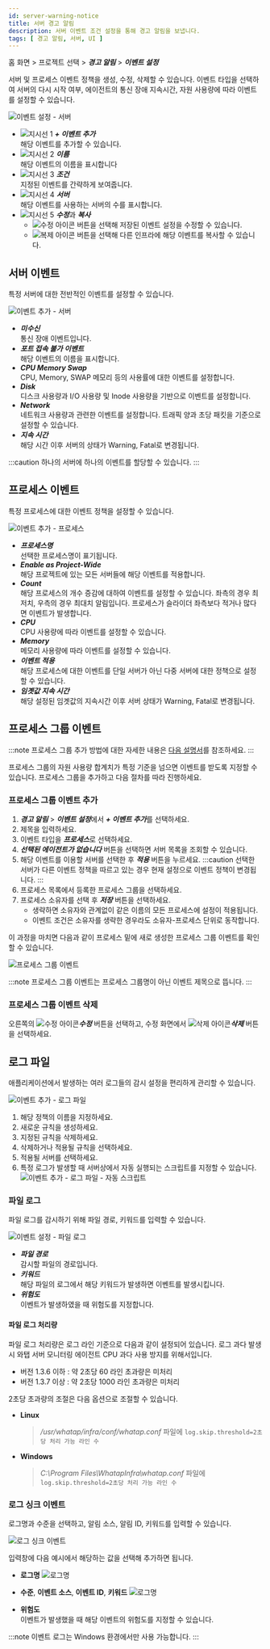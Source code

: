 ```yaml
---
id: server-warning-notice
title: 서버 경고 알림
description: 서버 이벤트 조건 설정을 통해 경고 알림을 보냅니다.
tags: [ 경고 알림, 서버, UI ]
---
```


홈 화면 > 프로젝트 선택 > ***경고 알림*** > ***이벤트 설정*** 
<!--
> ***서버*** 탭 선택
<span class='vslow'>위험</span>, <span class='slow'>경고</span> 수준으로 나누어 알림을 보낼 수 있습니다.
-->

서버 및 프로세스 이벤트 정책을 생성, 수정, 삭제할 수 있습니다. 이벤트 타입을 선택하여 서버의 다시 시작 여부, 에이전트의 통신 장애 지속시간, 자원 사용량에 따라 이벤트를 설정할 수 있습니다.

![이벤트 설정 - 서버](/img/server-warning.png)

* ![지시선 1](/img/number-01.png) ***+ 이벤트 추가***  
    해당 이벤트를 추가할 수 있습니다.
* ![지시선 2](/img/number-02.png) ***이름***  
    해당 이벤트의 이름을 표시합니다
* ![지시선 3](/img/number-03.png) ***조건***  
    지정된 이벤트를 간략하게 보여줍니다.
* ![지시선 4](/img/number-04.png) ***서버***  
    해당 이벤트를 사용하는 서버의 수를 표시합니다.    
* ![지시선 5](/img/number-05.png) ***수정***과 ***복사***  
    * ![수정 아이콘](/img/ico-edit.svg) 버튼을 선택해 저장된 이벤트 설정을 수정할 수 있습니다. 
    * ![복제 아이콘](/img/ico-copy.svg) 버튼을 선택해 다른 인프라에 해당 이벤트를 복사할 수 있습니다.    

## 서버 이벤트

특정 서버에 대한 전반적인 이벤트를 설정할 수 있습니다. 

![이벤트 추가 - 서버](https://img.whatap.io/media/images/server_event_setting_editor.png)

* ***미수신***  
    통신 장애 이벤트입니다.
* ***포트 접속 불가 이벤트***  
    해당 이벤트의 이름을 표시합니다.
* ***CPU Memory Swap***  
    CPU, Memory, SWAP 메모리 등의 사용률에 대한 이벤트를 설정합니다.
* ***Disk***  
    디스크 사용량과 I/O 사용량 및 Inode 사용량을 기반으로 이벤트를 설정합니다.
* ***Network***  
    네트워크 사용량과 관련한 이벤트를 설정합니다. 트래픽 양과 초당 패킷을 기준으로 설정할 수 있습니다.
* ***지속 시간***  
    해당 시간 이후 서버의 상태가 <span class='slow'>Warning</span>, <span class='vslow'>Fatal</span>로 변경됩니다.

:::caution
하나의 서버에 하나의 이벤트를 할당할 수 있습니다.
:::

## 프로세스 이벤트 

특정 프로세스에 대한 이벤트 정책을 설정할 수 있습니다.

![이벤트 추가 - 프로세스](https://img.whatap.io/media/images/process_event_setting_editor.png)

* ***프로세스명***  
    선택한 프로세스명이 표기됩니다.
* ***Enable as Project-Wide***  
    해당 프로젝트에 있는 모든 서버들에 해당 이벤트를 적용합니다.
* ***Count***  
    해당 프로세스의 개수 증감에 대하여 이벤트를 설정할 수 있습니다. 좌측의 경우 최저치, 우측의 경우 최대치 알림입니다. 프로세스가 슬라이더 좌측보다 적거나 많다면 이벤트가 발생합니다.
* ***CPU***  
    CPU 사용량에 따라 이벤트를 설정할 수 있습니다.
* ***Memory***  
    메모리 사용량에 따라 이벤트를 설정할 수 있습니다.
* ***이벤트 적용***  
    해당 프로세스에 대한 이벤트를 단일 서버가 아닌 다중 서버에 대한 정책으로 설정할 수 있습니다.
* ***임곗값 지속 시간***     
    해당 설정된 임곗값의 지속시간 이후 서버 상태가 <span class='slow'>Warning</span>, <span class='vslow'>Fatal</span>로 변경됩니다.

## 프로세스 그룹 이벤트 

:::note
프로세스 그룹 추가 방법에 대한 자세한 내용은 [다음 설명서](../analysis/server-detail.mdx)를 참조하세요.
:::

프로세스 그룹의 자원 사용량 합계치가 특정 기준을 넘으면 이벤트를 받도록 지정할 수 있습니다. 프로세스 그룹을 추가하고 다음 절차를 따라 진행하세요.

### 프로세스 그룹 이벤트 추가

1. ***경고 알림*** > ***이벤트 설정***에서 ***+ 이벤트 추가***를 선택하세요.
1. 제목을 입력하세요.
1. 이벤트 타입을 ***프로세스***로 선택하세요.
1. ***선택된 에이전트가 없습니다*** 버튼을 선택하면 서버 목록을 조회할 수 있습니다. 
1. 해당 이벤트를 이용할 서버를 선택한 후 ***적용*** 버튼을 누르세요.
:::caution
선택한 서버가 다른 이벤트 정책을 따르고 있는 경우 현재 설정으로 이벤트 정책이 변경됩니다.
:::
1. 프로세스 목록에서 등록한 프로세스 그룹을 선택하세요.
1. 프로세스 소유자를 선택 후 ***저장*** 버튼을 선택하세요.  
    * 생략하면 소유자와 관계없이 같은 이름의 모든 프로세스에 설정이 적용됩니다.  
    * 이벤트 조건은 소유자를 생략한 경우라도 소유자-프로세스 단위로 동작합니다.

이 과정을 마치면 다음과 같이 프로세스 밑에 새로 생성한 프로세스 그룹 이벤트를 확인할 수 있습니다. 

![프로세스 그룹 이벤트](https://img.whatap.io/media/images/process_group_alarm_result.jpg)

:::note
프로세스 그룹 이벤트는 프로세스 그룹명이 아닌 이벤트 제목으로 뜹니다. 
:::

### 프로세스 그룹 이벤트 삭제 

오른쪽의 ![수정 아이콘](/img/ico-edit.svg)***수정*** 버튼을 선택하고, 수정 화면에서 ![삭제 아이콘](/img/ic-delete-critical.svg)***삭제*** 버튼을 선택하세요.

## 로그 파일

애플리케이션에서 발생하는 여러 로그들의 감시 설정을 편리하게 관리할 수 있습니다.

![이벤트 추가 - 로그 파일](https://img.whatap.io/media/images/logfile_event_setting_editor.png)

1. 해당 정책의 이름을 지정하세요.
1. 새로운 규칙을 생성하세요.
1. 지정된 규칙을 삭제하세요.
1. 삭제하거나 적용될 규칙을 선택하세요.
1. 적용될 서버를 선택하세요.
1. 특정 로그가 발생할 때 서버상에서 자동 실행되는 스크립트를 지정할 수 있습니다.  
    ![이벤트 추가 - 로그 파일 - 자동 스크립트](https://img.whatap.io/media/user_guide_server/alert/alert_autoscript.png)

### 파일 로그 

파일 로그를 감시하기 위해 파일 경로, 키워드를 입력할 수 있습니다.

![이벤트 설정 - 파일 로그](https://img.whatap.io/media/user_guide_server/alert/file_log_set.png)

* ***파일 경로***  
    감시할 파일의 경로입니다.
* ***키워드***  
    해당 파일의 로그에서 해당 키워드가 발생하면 이벤트를 발생시킵니다.
* ***위험도***  
    이벤트가 발생하였을 때 위험도를 지정합니다.

#### 파일 로그 처리량

파일 로그 처리량은 로그 라인 기준으로 다음과 같이 설정되어 있습니다. 로그 과다 발생 시 와탭 서버 모니터링 에이전트 CPU 과다 사용 방지를 위해서입니다.
* 버전 1.3.6 이하 : 약 2초당 60 라인 초과량은 미처리
* 버전 1.3.7 이상 : 약 2초당 1000 라인 초과량은 미처리

2초당 초과량의 조절은 다음 옵션으로 조절할 수 있습니다.

* **Linux**  
    > */usr/whatap/infra/conf/whatap.conf* 파일에 `log.skip.threshold=2초당 처리 가능 라인 수`
* **Windows**  
    > *C:\Program Files\WhatapInfra\whatap.conf* 파일에 `log.skip.threshold=2초당 처리 가능 라인 수`

### 로그 싱크 이벤트 

로그명과 수준을 선택하고, 알림 소스, 알림 ID, 키워드를 입력할 수 있습니다.

![로그 싱크 이벤트](https://img.whatap.io/media/images/logsink_event_setting_editor.png)

입력창에 다음 예시에서 해당하는 값을 선택해 추가하면 됩니다.

* **로그명**
    ![로그명](https://img.whatap.io/media/user_guide_server/noti/1530.png)
* **수준**, **이벤트 소스**, **이벤트 ID**, **키워드**
    ![로그명](https://img.whatap.io/media/user_guide_server/noti/1540.png)  

* **위험도**  
    이벤트가 발생했을 때 해당 이벤트의 위험도를 지정할 수 있습니다.

:::note
이벤트 로그는 Windows 환경에서만 사용 가능합니다.
:::